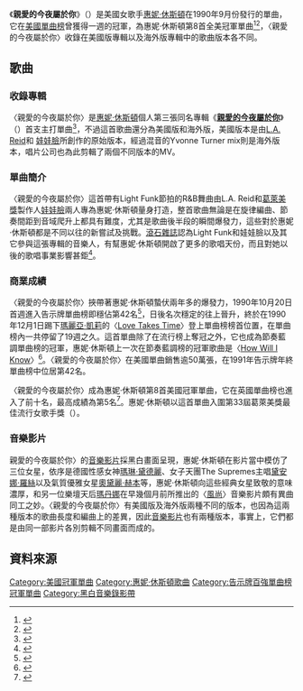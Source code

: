 {{Infobox single 
| Name           = 親愛的今夜屬於你<br />I'm Your Baby Tonight
| Cover          = 
| Artist         = [[惠妮·休斯頓|惠妮·休斯頓]]
| Album          = [[I'm_Your_Baby_Tonight_(专辑)|親愛的今夜屬於你]]
| B-side         = "Feels So Good" "I'm Knockin"
| Released       = September 28, 1990
| Format         = [[CD|CD]], [[錄音帶|錄音帶]], 7", 視頻單曲
| Recorded       = 1989; Elumba Recording<br><small>([[洛杉磯|洛杉磯]])</small><br>1990; Axis Studios<br><small>([[紐約|紐約]])</small>
| Genre          = [[節奏藍調|節奏藍調]], [[新傑克搖擺|新傑克搖擺]], [[流行舞曲|流行舞曲]], [[靈魂音樂|靈魂音樂]]
| Length         = 4:59 (album version)<br>4:19 (video version)<br>4:10 (remix)
| Label          = Arista Records
| Writer         = [[L.A._Reid|L.A. Reid]], [[娃娃臉_(藝人)|娃娃臉]]
| Producer       = L.A. Reid, 娃娃臉
| Last single    = "[[It_Isn't,_It_Wasn't,_It_Ain't_Never_Gonna_Be|It Isn't, It Wasn't, It Ain't Never Gonna Be]]"<br />(1989)
| This single    = "'''I'm Your Baby Tonight'''"<br />(1990)
| Next single    = "[[All_the_Man_That_I_Need|All the Man That I Need]]"<br />(1990)
}}
《'''親愛的今夜屬於你'''》（{{lang-en|'''I'm Your Baby Tonight'''}}）是美國女歌手[[惠妮·休斯頓|惠妮·休斯頓]]在1990年9月份發行的單曲，它在[[Billboard_Hot_100|美國單曲榜]]曾獲得一週的冠軍，為惠妮·休斯頓第8首全美冠軍單曲<ref>{{Cite web |url=http://www.billboard.com/charts/hot-100/1990-12-01 |title=1990-12-01告示牌單曲榜 |accessdate=2015-03-24 |archive-date=2015-02-04 |archive-url=https://web.archive.org/web/20150204075431/http://www.billboard.com/charts/hot-100/1990-12-01 |dead-url=no }}</ref><ref>{{Cite web |url=http://www.billboard.com/artist/431329/whitney-houston/chart?page=2&f=379 |title=美國告示牌官網惠妮休斯頓流行單曲榜成績 |accessdate=2015-03-24 |archive-date=2015-11-18 |archive-url=https://web.archive.org/web/20151118095425/http://www.billboard.com/artist/431329/whitney-houston/chart?page=2&f=379 |dead-url=no }}</ref>，〈親愛的今夜屬於你〉收錄在美國版專輯以及海外版專輯中的歌曲版本各不同。
==歌曲==
===收錄專輯===
〈親愛的今夜屬於你〉是[[惠妮·休斯頓|惠妮·休斯頓]]個人第三張同名專輯《'''[[I'm_Your_Baby_Tonight_(专辑)|親愛的今夜屬於你]]'''》（{{lang-en|'''I'm Your Baby Tonight'''}}）首支主打單曲<ref>{{Cite web |url=https://www.sonymusic.com.tw/main/artist/%E6%83%A0%E5%A6%AE%E4%BC%91%E6%96%AF%E9%A0%93-whitney-houston/profile |title=台灣索尼音樂官網惠妮休斯頓資料介紹 |accessdate=2015-03-24 |archive-date=2016-03-29 |archive-url=https://web.archive.org/web/20160329131839/https://sonymusic.com.tw/main/artist/%E6%83%A0%E5%A6%AE%E4%BC%91%E6%96%AF%E9%A0%93-whitney-houston/profile |dead-url=yes }}</ref>，不過這首歌曲還分為美國版和海外版，美國版本是由[[L.A._Reid|L.A. Reid]]和 [[娃娃臉_(藝人)|娃娃臉]]所創作的原始版本，經過混音的Yvonne Turner mix則是海外版本，唱片公司也為此剪輯了兩個不同版本的MV。

===單曲簡介===
〈親愛的今夜屬於你〉這首帶有Light Funk節拍的R&B舞曲由L.A. Reid和[[葛萊美獎|葛萊美獎]]製作人[[娃娃臉_(藝人)|娃娃臉]]兩人專為惠妮·休斯頓量身打造，整首歌曲無論是在旋律編曲、節奏間距到音域爬升上都具有難度，尤其是歌曲後半段的瞬間爆發力，這些對於惠妮·休斯頓都是不同以往的新嘗試及挑戰。[[滾石雜誌|滾石雜誌]]認為Light Funk和娃娃臉以及其它參與這張專輯的音樂人，有幫惠妮·休斯頓開啟了更多的歌唱天份，而且對她以後的歌唱事業影響甚鉅<ref>{{Cite web |url=http://www.rollingstone.com/music/albumreviews/im-your-baby-tonight-19910110 |title=美國滾石雜誌官網1991-01-10音樂報導 |accessdate=2015-03-24 |archive-date=2015-07-02 |archive-url=https://web.archive.org/web/20150702082404/http://www.rollingstone.com/music/albumreviews/im-your-baby-tonight-19910110 |dead-url=no }}</ref>。

===商業成績===
〈親愛的今夜屬於你〉挾帶著惠妮·休斯頓蟄伏兩年多的爆發力，1990年10月20日首週進入告示牌單曲榜即穩佔第42名<ref>{{Cite web |url=http://www.billboard.com/charts/hot-100/1990-10-20 |title=1990-10-20告示牌單曲榜 |accessdate=2015-03-24 |archive-date=2015-03-18 |archive-url=https://web.archive.org/web/20150318073518/http://www.billboard.com/charts/hot-100/1990-10-20 |dead-url=no }}</ref>，日後名次穩定的往上晉升，終於在1990年12月1日踢下[[瑪麗亞·凱莉|瑪麗亞·凱莉]]的〈[[Love_Takes_Time|Love Takes Time]]〉登上單曲榜榜首位置，在單曲榜內一共停留了19週之久。這首單曲除了在流行榜上奪冠之外，它也成為節奏藍調單曲榜的冠軍，惠妮·休斯頓上一次在節奏藍調榜的冠軍歌曲是〈[[How_Will_I_Know|How Will I Know]]〉<ref>{{Cite web |url=http://www.billboard.com/artist/431329/whitney-houston/chart?page=3&f=367 |title=美國告示牌官網惠妮休斯頓節奏藍調單曲成績 |accessdate=2015-03-24 |archive-date=2015-05-01 |archive-url=https://web.archive.org/web/20150501005547/http://www.billboard.com/artist/431329/whitney-houston/chart?page=3&f=367 |dead-url=no }}</ref>。〈親愛的今夜屬於你〉在美國單曲銷售逾50萬張，在1991年告示牌年終單曲榜中位居第42名。

〈親愛的今夜屬於你〉成為惠妮·休斯頓第8首美國冠軍單曲，它在英國單曲榜也進入了前十名，最高成績為第5名<ref>{{Cite web |url=http://www.officialcharts.com/artist/22775/WHITNEY-HOUSTON/ |title=英國排行榜官網惠妮休斯頓專輯單曲資料庫 |accessdate=2015-03-24 |archive-date=2015-04-02 |archive-url=https://web.archive.org/web/20150402152823/http://www.officialcharts.com/artist/22775/WHITNEY-HOUSTON/ |dead-url=no }}</ref>。惠妮·休斯頓以這首單曲入圍第33屆葛萊美獎最佳流行女歌手獎（{{lang|en|''Best Pop Vocal Performance, Female''}}）。

===音樂影片===
親愛的今夜屬於你〉的[[音樂影片|音樂影片]]採黑白畫面呈現，惠妮·休斯頓在影片當中模仿了三位女星，依序是德國性感女神[[玛莲娜·迪特里茜|瑪琳·黛德麗]]、女子天團The Supremes主唱[[戴安娜·罗斯|黛安娜·羅絲]]以及氣質優雅女星[[奧黛麗·赫本|奧黛麗·赫本]]等，惠妮·休斯頓向這些經典女星致敬的意味濃厚，和另一位樂壇天后[[瑪丹娜|瑪丹娜]]在早幾個月前所推出的〈[[Vogue_(歌曲)|風尚]]〉音樂影片頗有異曲同工之妙。〈親愛的今夜屬於你〉有美國版及海外版兩種不同的版本，也因為這兩種版本的歌曲長度和編曲上的差異，因此[[音樂影片|音樂影片]]也有兩種版本，事實上，它們都是由同一部影片各別剪輯不同畫面而成的。

==資料來源==
{{reflist|3}}


[[Category:美國冠軍單曲|Category:美國冠軍單曲]]
[[Category:惠妮·休斯頓歌曲|Category:惠妮·休斯頓歌曲]]
[[Category:告示牌百強單曲榜冠軍單曲|Category:告示牌百強單曲榜冠軍單曲]]
[[Category:黑白音樂錄影帶|Category:黑白音樂錄影帶]]